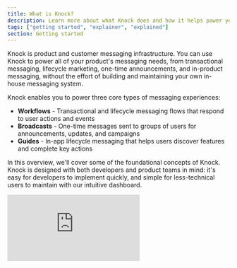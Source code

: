 ```yaml
---
title: What is Knock?
description: Learn more about what Knock does and how it helps power your product messaging.
tags: ["getting started", "explainer", "explained"]
section: Getting started
---
```


Knock is product and customer messaging infrastructure. You can use Knock to power all of your product's messaging needs, from transactional messaging, lifecycle marketing, one-time announcements, and in-product messaging, without the effort of building and maintaining your own in-house messaging system.

Knock enables you to power three core types of messaging experiences:

- **Workflows** - Transactional and lifecycle messaging flows that respond to user actions and events
- **Broadcasts** - One-time messages sent to groups of users for announcements, updates, and campaigns  
- **Guides** - In-app lifecycle messaging that helps users discover features and complete key actions

In this overview, we'll cover some of the foundational concepts of Knock. Knock is designed with both developers and product teams in mind: it's easy for developers to implement quickly, and simple for less-technical users to maintain with our intuitive dashboard.

<div
  style={{
    position: "relative",
    width: "100%",
    paddingBottom: "56.25%",
    height: 0,
    marginBottom: "48px",
  }}
>
  <iframe
    src="https://www.youtube.com/embed/bVFkX8MnI-g?si=mA_hEXkU8iOv9a3f"
    title="YouTube video player"
    frameBorder="0"
    allow="accelerometer; autoplay; clipboard-write; encrypted-media; gyroscope; picture-in-picture; web-share"
    referrerPolicy="strict-origin-when-cross-origin"
    allowFullScreen
    style={{
      position: "absolute",
      top: 0,
      left: 0,
      width: "100%",
      height: "100%",
      border: 0,
      margin: "16px 0 0 0",
    }}
  />
</div>

## Workflows

Workflows are a foundational concept in Knock. They enable you to easily model complex messaging flows across channels using a variety of logical function steps while respecting a user's individual preferences. Workflows power both transactional messaging (like order confirmations, password resets, and account updates) and lifecycle messaging (like onboarding sequences, engagement campaigns, and retention flows).

<Image
  src="/images/what-is-knock/workflow-diagram-3.png"
  alt="An image of a workflow diagram"
  width={1356}
  height={1452}
  className="rounded-md mx-auto border border-gray-200"
/>

Your application can trigger workflows using our REST API, any one of our [available SDKs](/developer-tools/sdks), or by integrating a CDP like Segment as an event source. You can use the dropdown menu on the code sample below to look at a sample in your language of choice:

<MultiLangCodeBlock snippet="workflows.trigger" title="Trigger a workflow" />

## Broadcasts

Broadcasts enable you to send one-time messages to groups of users for announcements, product updates, marketing campaigns, and other communications that aren't triggered by individual user actions. Unlike workflows that are event-driven, broadcasts are initiated directly from the Knock dashboard or via API and can target specific audiences based on user properties, segments, or custom criteria.

Broadcasts are perfect for:
- Product announcements and feature releases
- Marketing campaigns and promotional messages
- System maintenance notifications
- Company updates and newsletters
- Time-sensitive alerts and emergency communications

## Guides

Guides power in-app lifecycle messaging that helps users discover features, complete onboarding steps, and take key actions within your application. Unlike traditional messaging that happens outside your app, guides appear contextually within your product interface to provide timely, relevant guidance.

Guides enable you to:
- Create interactive onboarding flows
- Highlight new features and updates
- Guide users through complex workflows
- Drive adoption of key product features
- Provide contextual help and tips

Knock processes each workflow run and manages broadcasts and guides using a combination of the following concepts:

## Recipients

Recipients are in most cases users in your application. As you trigger workflows for recipients, Knock creates a cache of the data needed to notify them on different platforms, like an email address, phone number, avatar URL, or push token. Knock also stores custom properties you pass from your application to customize their notifications, like a plan type, user role, or timezone.

```javascript title="An object used to create a User"
{
	// Id is a required prop
	id: "1",
	// Knock also supports default props for common channels
	name: "John Hammond",
	email: "hammondj@ingen.net",
	phone_number: "555-555-5555",
	avatar: "https://ingen.net/headshots/hammondj.jpg",
	timezone: "America/Costa_Rica"
	// You can add as many custom props as needed. These will be
	// merged onto the top-level User object
	properties: {
		"title": "CEO",
		"planType": "allAccess",
		"userType": "admin"
	}
}
```

## Channels

Channels in Knock represent a specific provider you have configured to send messages. You can include channel steps in your workflows or use them in broadcasts to send messages with the providers you already use in production.
Knock supports the following channel types and providers:

<AccordionGroup>
  <Accordion title="Email">
    Knock supports sending email with [AWS SES](/integrations/email/aws-ses),
    [Mailersend](/integrations/email/mailersend),
    [Mailgun](/integrations/email/mailgun),
    [Mailjet](/integrations/email/mailjet),
    [Mailtrap](/integrations/email/mailtrap),
    [Mandrill](/integrations/email/mandrill),
    [Postmark](/integrations/email/postmark),
    [Resend](/integrations/email/resend),
    [Sendgrid](/integrations/email/sendgrid), [SMTP](/integrations/email/smtp),
    and [Sparkpost](/integrations/email/sparkpost).
  </Accordion>
  <Accordion title="SMS">
    Knock supports sending SMS with [Africa's
    Talking](/integrations/sms/africas-talking), [AWS
    SNS](/integrations/sms/aws-sns), [Mailersend](/integrations/sms/mailersend),
    [MessageBird](/integrations/sms/messagebird),
    [Plivo](/integrations/sms/plivo), [Sinch](/integrations/sms/sinch), [Sinch
    MessageMedia](/integrations/sms/sinch-message-media),
    [Telnyx](/integrations/sms/telnyx), [Twilio](/integrations/sms/twilio), and
    [Vonage](/integrations/sms/vonage).
  </Accordion>
  <Accordion title="Push">
    Knock supports sending push messages with [Apple Push Notification Service
    (iOS)](/integrations/push/apns), [Expo (React
    Native)](/integrations/push/expo), [Firebase Cloud Messaging
    (Android)](/integrations/push/firebase), and
    [OneSignal](/integrations/push/one-signal).
  </Accordion>
  <Accordion title="Chat">
    Knock supports sending chat messages with [Slack](/integrations/chat/slack),
    [Discord](/integrations/chat/discord), [Microsoft
    Teams](/integrations/chat/microsoft-teams),
    [WhatsApp](/integrations/chat/whatsapp).
  </Accordion>
  <Accordion title="In-app">
    Knock provides [a real-time in-app feed API](/integrations/in-app/knock) for
    receiving notifications, along with drop-in components to display them to
    your users.
  </Accordion>
</AccordionGroup>

A message that is generated as a part of a workflow or broadcast is called a `Message`, and Knock enables you to define dynamic message templates using a combination of a drag-and-drop editor and the Liquid templating language.

This helps product and marketing teams standardize on one templating system instead of using different templating languages for different providers. It also has the added benefit of lifting these messages out of your codebase so you can iterate quickly on customer communications without a developer.

## Functions

Each workflow can combine multiple function steps to model complex logic that creates better notification experiences.
You can combine the following function steps with any number of channel steps to create personalized notifications for your users:

<AccordionGroup>
  <Accordion title="Batch">
    [A batch step](/designing-workflows/batch-function) condenses multiple
    activities into one notification, e.g. batch all of the comments on this
    document for one hour and then send one email with all of the activities.
  </Accordion>
  <Accordion title="Delay">
    [A delay step](/designing-workflows/delay-function) waits for a specified
    duration before proceeding to the next step in a workflow, e.g. send the new
    user a follow-up email ten days after they sign up.
  </Accordion>
  <Accordion title="Branch">
    [A branch step](/designing-workflows/branch-function) uses multiple
    conditions to execute different branches of logic, e.g. if `user.planType
    === 'pro'` send them email A, else send them email B.
  </Accordion>
  <Accordion title="Throttle">
    [A throttle step](/designing-workflows/throttle-function) controls how many
    times a user is notified for a particular workflow over a specified
    duration, e.g. trigger the `server is down` workflow every minute while the
    server is down, but only send a max of one email every 5 minutes.
  </Accordion>
  <Accordion title="Fetch">
    [A fetch step](/designing-workflows/fetch-function) makes an HTTP request to
    an external service and uses the returned data in subsequent steps, e.g.
    query an MLS API for recent home sales in the user's zip code and render
    them in an email.
  </Accordion>
  <Accordion title="Trigger workflow">
    [A trigger workflow step](/designing-workflows/trigger-workflow-function)
    allows you to trigger another workflow from within the current workflow,
    e.g. trigger a "welcome_sequence" workflow after recieving an
    "account_setup" notification.
  </Accordion>
</AccordionGroup>

In addition to combining channel steps and function steps to create complex workflows, you can augment these steps with additional logic based on the user recipient, inputs from your application, or the status of previous workflow steps. These are called step conditions.

## Step conditions

Step conditions exist across both channel and function steps, and they allow you to conditionally execute steps based on trigger payload data, user properties, or the status of previous steps

**Examples:**

- Only send an email message if an in-app message has not been seen
- Only send an in-app notification if `recipient.plan === "pro"`
- Only execute a delay step if `delay === true` in the trigger payload

In addition to giving your technical and non-technical users the ability to construct these workflows via a drag-and-drop editor, Knock also enables your users to exercise control over their own notification experience using a flexible preferences model.

## Preferences

In Knock, each workflow run and broadcast is executed on behalf of a recipient, and each recipient can specify their preferences to receive messages across a number of different criteria: channel types, individual workflows, workflow categories, and broadcast types.

<Image
  src="/images/what-is-knock/preferences.png"
  alt="An image of a preference set"
  width={1356}
  height={1452}
  className="rounded-md mx-auto border border-gray-200"
/>

Application developers have control over how these preference sets are presented to the user and which options to surface, but Knock enforces these preferences during every workflow run and broadcast automatically.

You can learn more about how to set a user's preferences in our [preferences overview](/preferences/overview).

## Next steps

Now that you understand some of the core concepts of Knock, you can either start building with Knock or explore some of the more advanced features Knock offers.

### Build something

If you want to start by adding Knock to your existing system, you can check out our quick start guide to implement your first workflow. This quick start will help you integrate Knock with your backend codebase.

<SdkCardGroup>
  <SdkCard
    title="Quick start guide"
    linkUrl="/getting-started/quick-start"
    languages={["Your codebase"]}
  />
</SdkCardGroup>

If you want to keep learning about Knock using a curated example application, check out our catalog of [examples apps](/getting-started/example-apps). Here are some recommendations:

<SdkCardGroup>
  <SdkCard
    title="In-app feed & toasts"
    linkUrl="https://github.com/knocklabs/in-app-notifications-example-nextjs"
    icon="react"
    languages={["React", "Next.js"]}
    isExternal={true}
  />
  <SdkCard
    title="SlackKit example"
    linkUrl="https://github.com/knocklabs/slack-kit-example"
    icon="react"
    languages={["React", "Next.js"]}
    isExternal={true}
  />
  <SdkCard
    title="iOS example"
    linkUrl="https://github.com/knocklabs/ios-example-app"
    icon="swift"
    languages={["Swift"]}
    isExternal={true}
  />
</SdkCardGroup>

### Keep learning

While workflows, broadcasts, and guides are at the heart of Knock, our goal is to build a complete messaging system for our customers. Here is an overview of some of the more-advanced features that we provide:

#### UI components

Knock provides developers with React components like `<NotificationFeed/>` and `<SlackAuthButton/>` to use in their applications. You can read more about building in-app UI with Knock for both web and mobile [here](/in-app-ui/overview).

#### Advanced concepts

There is a lot more to learn about Knock, and our [concepts overview page](/concepts/overview) is a good place to start. Here are use cases our customers commonly solve with Knock:

- Powering [translation and localization](/concepts/translations) and managing timezone-aware delivery
- Creating advanced messaging logic using [subscriptions](/concepts/subscriptions) and [schedules](/concepts/schedules)
- Integrating Knock with your application's data model, using [tenants](/concepts/tenants) and [objects](/concepts/objects) to power customized experiences
- Using [the template editor](/designing-workflows/template-editor/overview) to standarize messaging templates across providers

#### Developer tools

Knock is a developer-first platform, with both [environment](/concepts/environments) and [commit models](/concepts/commits). If you want to work with Knock resources in code, you can use our [Management API](/developer-tools/management-api) or [CLI](/developer-tools/knock-cli).

Once you're sending messages through Knock, we offer observability tools like [workflow run logs](/send-notifications/debugging-workflows) (to examine all steps of workflow execution in your dashboard) and data streaming into a monitoring system like Datadog with [extensions](/integrations/extensions/overview).
